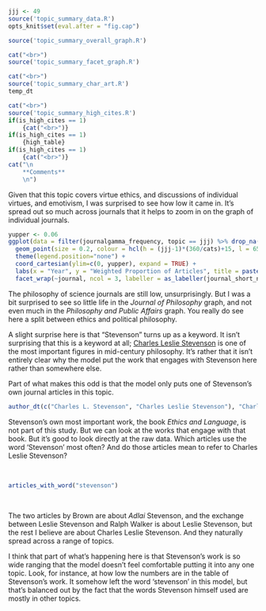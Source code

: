 ```r
jjj <- 49
source('topic_summary_data.R')
opts_knit$set(eval.after = "fig.cap")
```

```r
source('topic_summary_overall_graph.R')
```

```r
cat("<br>")
source('topic_summary_facet_graph.R')
```

```r
cat("<br>")
source('topic_summary_char_art.R')
temp_dt
```

```r
cat("<br>")
source('topic_summary_high_cites.R')
if(is_high_cites == 1)
	{cat("<br>")}
if(is_high_cites == 1)
	{high_table}
if(is_high_cites == 1)
	{cat("<br>")}
cat("\n
	**Comments**
	\n")
```

Given that this topic covers virtue ethics, and discussions of individual virtues, and emotivism, I was surprised to see how low it came in. It's spread out so much across journals that it helps to zoom in on the graph of individual journals.

```r
yupper <- 0.06
ggplot(data = filter(journalgamma_frequency, topic == jjj) %>% drop_na(), aes(x = year, y = gamfre))  +
  geom_point(size = 0.2, colour = hcl(h = (jjj-1)*(360/cats)+15, l = 65, c = 100)) +
  theme(legend.position="none") +
  coord_cartesian(ylim=c(0, yupper), expand = TRUE) +
  labs(x = "Year", y = "Weighted Proportion of Articles", title = paste0("Articles from topic ",jjj," in each Journal")) +
  facet_wrap(~journal, ncol = 3, labeller = as_labeller(journal_short_names))
```

The philosophy of science journals are still low, unsurprisingly. But I was a bit surprised to see so little life in the _Journal of Philosophy_ graph, and not even much in the _Philosophy and Public Affairs_ graph. You really do see here a split between ethics and political philosophy.

A slight surprise here is that "Stevenson" turns up as a keyword. It isn't surprising that this is a keyword at all; [Charles Leslie Stevenson](https://plato.stanford.edu/entries/stevenson/) is one of the most important figures in mid-century philosophy. It's rather that it isn't entirely clear why the model put the work that engages with Stevenson here rather than somewhere else.

Part of what makes this odd is that the model only puts one of Stevenson's own journal articles in this topic.

```r
author_dt(c("Charles L. Stevenson", "Charles Leslie Stevenson"), "Charles Leslie Stevenson")
```


Stevenson's own most important work, the book _Ethics and Language_, is not part of this study. But we can look at the works that engage with that book. But it's good to look directly at the raw data. Which articles use the word 'Stevenson' most often? And do those articles mean to refer to Charles Leslie Stevenson?

<br>
```r
articles_with_word("stevenson")
```
<br>

The two articles by Brown are about _Adlai_ Stevenson, and the exchange between Leslie Stevenson and Ralph Walker is about Leslie Stevenson, but the rest I believe are about Charles Leslie Stevenson. And they naturally spread across a range of topics.

I think that part of what's happening here is that Stevenson's work is so wide ranging that the model doesn't feel comfortable putting it into any one topic. Look, for instance, at how low the numbers are in the table of Stevenson's work. It somehow left the word 'stevenson' in this model, but that's balanced out by the fact that the words Stevenson himself used are mostly in other topics.
